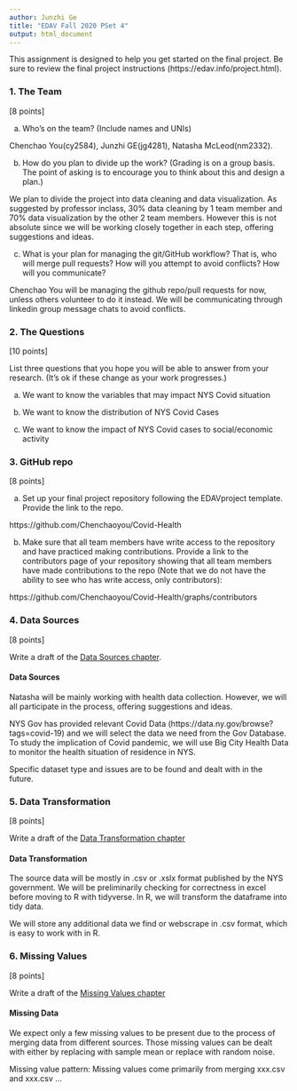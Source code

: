 ```yaml
---
author: Junzhi Ge
title: "EDAV Fall 2020 PSet 4"
output: html_document
---
```


This assignment is designed to help you get started on the final project. Be sure to review the final project instructions (https://edav.info/project.html).
    
### 1. The Team

[8 points]

a) Who's on the team? (Include names and UNIs)

Chenchao You(cy2584), Junzhi GE(jg4281), Natasha McLeod(nm2332).

b) How do you plan to divide up the work? (Grading is on a group basis. The point of asking is to encourage you to think about this and design a plan.)

We plan to divide the project into data cleaning and data visualization. As suggested by professor inclass, 30% data cleaning by 1 team member and 70% data visualization by the other 2 team members. However this is not absolute since we will be working closely together in each step, offering suggestions and ideas.

c) What is your plan for managing the git/GitHub workflow? That is, who will merge pull requests? How will you attempt to avoid conflicts? How will you communicate?

Chenchao You will be managing the github repo/pull requests for now, unless others volunteer to do it instead. We will be communicating through linkedin group message chats to avoid conflicts.

### 2. The Questions

[10 points]

List three questions that you hope you will be able to answer from your research. (It's ok if these change as your work progresses.)

a)  We want to know the variables that may impact NYS Covid situation
  
  
b)  We want to know the distribution of NYS Covid Cases
  
  
c)  We want to know the impact of NYS Covid cases to social/economic activity
  

### 3. GitHub repo

[8 points]

a) Set up your final project repository following the EDAVproject template. Provide the link to the repo.

https://github.com/Chenchaoyou/Covid-Health

b) Make sure that all team members have write access to the repository and have practiced making contributions. Provide a link to the contributors page of your repository showing that all team members have made contributions to the repo (Note that we do not have the ability to see who has write access, only contributors):

https://github.com/Chenchaoyou/Covid-Health/graphs/contributors

### 4. Data Sources

[8 points]

Write a draft of the [Data Sources chapter](https://edav.info/project#report-format).

#### Data Sources

Natasha will be mainly working with health data collection. However, we will all participate in the process, offering suggestions and ideas.

NYS Gov has provided relevant Covid Data (https://data.ny.gov/browse?tags=covid-19) and we will select the data we need from the Gov Database. To study the implication of Covid pandemic, we will use Big City Health Data to monitor the health situation of residence in NYS.

Specific dataset type and issues are to be found and dealt with in the future.

### 5. Data Transformation

[8 points]

Write a draft of the [Data Transformation chapter](https://edav.info/project#report-format)

#### Data Transformation

The source data will be mostly in .csv or .xslx format published by the NYS government. We will be preliminarily checking for correctness in excel before moving to R with tidyverse. In R, we will transform the dataframe into tidy data.

We will store any additional data we find or webscrape in .csv format, which is easy to work with in R.

### 6. Missing Values

[8 points]

Write a draft of the [Missing Values chapter](https://edav.info/project#report-format)

#### Missing Data

We expect only a few missing values to be present due to the process of merging data from different sources. Those missing values can be dealt with either by replacing with sample mean or replace with random noise.

Missing value pattern:
Missing values come primarily from merging xxx.csv and xxx.csv ...
